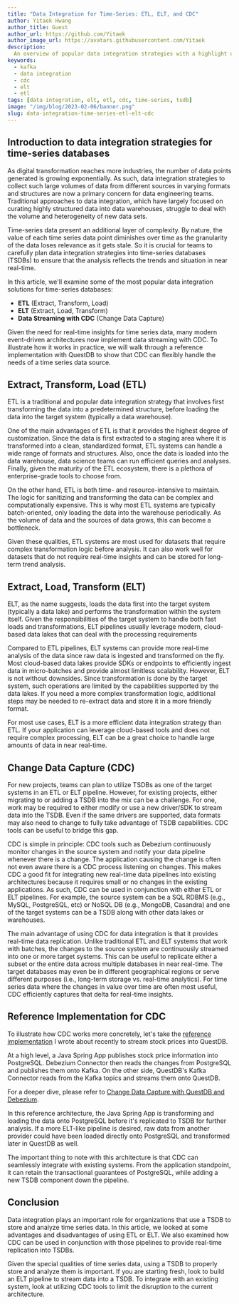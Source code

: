 ```yaml
---
title: "Data Integration for Time-Series: ETL, ELT, and CDC"
author: Yitaek Hwang
author_title: Guest
author_url: https://github.com/Yitaek
author_image_url: https://avatars.githubusercontent.com/Yitaek
description:
  An overview of popular data integration strategies with a highlight on CDC.
keywords:
  - kafka
  - data integration
  - cdc
  - elt
  - etl
tags: [data integration, elt, etl, cdc, time-series, tsdb]
image: "/img/blog/2023-02-06/banner.png"
slug: data-integration-time-series-etl-elt-cdc
---
```



<Banner
  alt="Abstract images expressing data"
  height={433}
  src="/img/blog/2023-02-06/banner.png"
  width={650}
/>

## Introduction to data integration strategies for time-series databases

As digital transformation reaches more industries, the number of data points
generated is growing exponentially. As such, data integration strategies to
collect such large volumes of data from different sources in varying formats and
structures are now a primary concern for data engineering teams. Traditional
approaches to data integration, which have largely focused on curating highly
structured data into data warehouses, struggle to deal with the volume and
heterogeneity of new data sets.

Time-series data present an additional layer of complexity. By nature, the value
of each time series data point diminishes over time as the granularity of the
data loses relevance as it gets stale. So it is crucial for teams to carefully
plan data integration strategies into time-series databases (TSDBs) to ensure
that the analysis reflects the trends and situation in near real-time.

In this article, we'll examine some of the most popular data integration
solutions for time-series databases:

- **ETL** (Extract, Transform, Load)
- **ELT** (Extract, Load, Transform)
- **Data Streaming with CDC** (Change Data Capture)

Given the need for real-time insights for time series data, many modern
event-driven architectures now implement data streaming with CDC. To illustrate
how it works in practice, we will walk through a reference implementation with
QuestDB to show that CDC can flexibly handle the needs of a time series data
source.

## Extract, Transform, Load (ETL)

ETL is a traditional and popular data integration strategy that involves first
transforming the data into a predetermined structure, before loading the data
into the target system (typically a data warehouse).

<Screenshot
  alt="Overview of the ETL model"
  title="ETL model overview"
  height={433}
  src="/img/blog/2023-02-06/etl-model.png"
  width={650}
/>

One of the main advantages of ETL is that it provides the highest degree of
customization. Since the data is first extracted to a staging area where it is
transformed into a clean, standardized format, ETL systems can handle a wide
range of formats and structures. Also, once the data is loaded into the data
warehouse, data science teams can run efficient queries and analyses. Finally,
given the maturity of the ETL ecosystem, there is a plethora of enterprise-grade
tools to choose from.

On the other hand, ETL is both time- and resource-intensive to maintain. The
logic for sanitizing and transforming the data can be complex and
computationally expensive. This is why most ETL systems are typically
batch-oriented, only loading the data into the warehouse periodically. As the
volume of data and the sources of data grows, this can become a bottleneck.

Given these qualities, ETL systems are most used for datasets that require
complex transformation logic before analysis. It can also work well for datasets
that do not require real-time insights and can be stored for long-term trend
analysis.

## Extract, Load, Transform (ELT)

ELT, as the name suggests, loads the data first into the target system
(typically a data lake) and performs the transformation within the system
itself. Given the responsibilities of the target system to handle both fast
loads and transformations, ELT pipelines usually leverage modern, cloud-based
data lakes that can deal with the processing requirements

<Screenshot
  alt="Overview of the ELT model"
  title="ELT model overview"
  height={433}
  src="/img/blog/2023-02-06/elt-model.png"
  width={650}
/>

Compared to ETL pipelines, ELT systems can provide more real-time analysis of
the data since raw data is ingested and transformed on the fly. Most cloud-based
data lakes provide SDKs or endpoints to efficiently ingest data in micro-batches
and provide almost limitless scalability. However, ELT is not without downsides.
Since transformation is done by the target system, such operations are limited
by the capabilities supported by the data lakes. If you need a more complex
transformation logic, additional steps may be needed to re-extract data and
store it in a more friendly format.

For most use cases, ELT is a more efficient data integration strategy than ETL.
If your application can leverage cloud-based tools and does not require complex
processing, ELT can be a great choice to handle large amounts of data in near
real-time.

## Change Data Capture (CDC)

For new projects, teams can plan to utilize TSDBs as one of the target systems
in an ETL or ELT pipeline. However, for existing projects, either migrating to
or adding a TSDB into the mix can be a challenge. For one, work may be required
to either modify or use a new driver/SDK to stream data into the TSDB. Even if
the same drivers are supported, data formats may also need to change to fully
take advantage of TSDB capabilities. CDC tools can be useful to bridge this gap.

CDC is simple in principle: CDC tools such as Debezium continuously monitor
changes in the source system and notify your data pipeline whenever there is a
change. The application causing the change is often not even aware there is a
CDC process listening on changes. This makes CDC a good fit for integrating new
real-time data pipelines into existing architectures because it requires small
or no changes in the existing applications. As such, CDC can be used in
conjunction with either ETL or ELT pipelines. For example, the source system can
be a SQL RDBMS (e.g., MySQL, PostgreSQL, etc) or NoSQL DB (e.g., MongoDB,
Casandra) and one of the target systems can be a TSDB along with other data
lakes or warehouses.

<Screenshot
  alt="Three cylinders showing data flow. Cylinders are connected with arrows showing flow from left to right. The first cylinder is labeled 'data source', the second - 'cdc' and the third - 'target system'"
  title="CDC model overview"
  height={433}
  src="/img/blog/2023-02-06/cdc-model.png"
  width={650}
/>

The main advantage of using CDC for data integration is that it provides
real-time data replication. Unlike traditional ETL and ELT systems that work
with batches, the changes to the source system are continuously streamed into
one or more target systems. This can be useful to replicate either a subset or
the entire data across multiple databases in near real-time. The target
databases may even be in different geographical regions or serve different
purposes (i.e., long-term storage vs. real-time analytics). For time series data
where the changes in value over time are often most useful, CDC efficiently
captures that delta for real-time insights.

## Reference Implementation for CDC

To illustrate how CDC works more concretely, let's take the
[reference implementation](https://github.com/questdb/kafka-questdb-connector) I
wrote about recently to stream stock prices into QuestDB.

<Screenshot
  alt="High-level workflow overview of how CDC can be used for QuestDB via Kafka"
  title="High-level overview of CDC implementation architecture"
  height={433}
  src="/img/blog/2023-02-06/workflow.png"
  width={650}
/>

At a high level, a Java Spring App publishes stock price information into
PostgreSQL. Debezium Connector then reads the changes from PostgreSQL and
publishes them onto Kafka. On the other side, QuestDB's Kafka Connector reads
from the Kafka topics and streams them onto QuestDB.

For a deeper dive, please refer to
[Change Data Capture with QuestDB and Debezium](/blog/2023/01/03/change-data-capture-with-questdb-and-debezium/).

In this reference architecture, the Java Spring App is transforming and loading
the data onto PostgreSQL before it's replicated to TSDB for further analysis. If
a more ELT-like pipeline is desired, raw data from another provider could have
been loaded directly onto PostgreSQL and transformed later in QuestDB as well.

The important thing to note with this architecture is that CDC can seamlessly
integrate with existing systems. From the application standpoint, it can retain
the transactional guarantees of PostgreSQL, while adding a new TSDB component
down the pipeline.

## Conclusion

Data integration plays an important role for organizations that use a TSDB to
store and analyze time series data. In this article, we looked at some
advantages and disadvantages of using ETL or ELT. We also examined how CDC can
be used in conjunction with those pipelines to provide real-time replication
into TSDBs.

Given the special qualities of time series data, using a TSDB to properly store
and analyze them is important. If you are starting fresh, look to build an ELT
pipeline to stream data into a TSDB. To integrate with an existing system, look
at utilizing CDC tools to limit the disruption to the current architecture.
